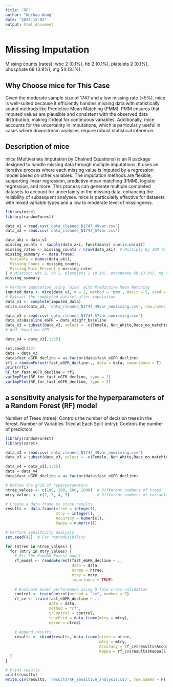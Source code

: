 ```yaml
---
title: "RF"
author: "Weihao Wang"
date: "2024-12-02"
output: html_document
---
```


# Missing Imputation

Missing counts (rates): wbc 2 (0.1%), hb 2 (0.1%), platelets 2 (0.1%), phosphate 68 (3.9%), mg 54 (3.1%).

## Why Choose mice for This Case

Given the moderate sample size of 1747 and a low missing rate (<5%), mice is well-suited because it efficiently handles missing data with statistically sound methods like Predictive Mean Matching (PMM). PMM ensures that imputed values are plausible and consistent with the observed data distribution, making it ideal for continuous variables. Additionally, mice accounts for the uncertainty in imputations, which is particularly useful in cases where downstream analyses require robust statistical inference.

## Description of mice

mice (Multivariate Imputation by Chained Equations) is an R package designed to handle missing data through multiple imputations. It uses an iterative process where each missing value is imputed by a regression model based on other variables. The imputation methods are flexible, supporting linear regression, predictive mean matching (PMM), logistic regression, and more. This process can generate multiple completed datasets to account for uncertainty in the missing data, enhancing the reliability of subsequent analyses. mice is particularly effective for datasets with mixed variable types and a low to moderate level of missingness.

```r
library(mice)
library(randomForest)

data_v1 = read.csv('data_cleaned_N1747_49var.csv')
data_v2 = read.csv('data_cleaned_N1747_57var.csv')

data_aki = data_v2
missing_counts <- sapply(data_aki, function(x) sum(is.na(x)))
missing_rates <- missing_counts / nrow(data_aki)  # Multiply by 100 to get a percentage
missing_summary <- data.frame(
  Variable = names(data_aki),
  Missing_Count = missing_counts,
  Missing_Rate_Percent = missing_rates
) # Missing: wbc 2, hb 2, platelets 2 (0.1%), phosphate 68 (3.9%), mg 54 (3.1%)
missing_summary

# Perform imputation using `mice` with Predictive Mean Matching
imputed_data <- mice(data_v1, m = 1, method = 'pmm', maxit = 5, seed = 123)
# Extract the completed dataset after imputation
data_v3 <- complete(imputed_data)
write.csv(data_v3, 'data_cleaned_N1747_49var_nomissing.csv', row.names = FALSE)
```


```r
data_v3 = read.csv('data_cleaned_N1747_57var_nomissing.csv')
data_v3$Baseline_eGFR = data_v3$gfr_baseline
data_v3 = subset(data_v3, select = -c(Female, Non_White,Race_no_matching, Non_Hispanic, Ethnicity_no_matching, Cerebral_ischemia, Transplant_kidney, AKI_123, AKI_1, AKI_2, AKI_3 , AKI_dx, Mortality, gfr_final, gfr_baseline, gfr_change,gfr_pchange, days_follow_up, n_creatinine_measurements,gfr_change_per_year,gfr_pchange_per_year))
# Add 'baseline GFR'

data_v4 = data_v3[,1:25]

set.seed(123)
data = data_v3
data$fast_eGFR_decline = as.factor(data$fast_eGFR_decline)
rf1 = randomForest(fast_eGFR_decline~., data = data, importance = T)
print(rf1)
RF_for_fast_eGFR_decline = rf1
varImpPlot(RF_for_fast_eGFR_decline, type = 1)
varImpPlot(RF_for_fast_eGFR_decline, type = 2)
```

## a sensitivity analysis for the hyperparameters of a Random Forest (RF) model

Number of Trees (ntree): Controls the number of decision trees in the forest.
Number of Variables Tried at Each Split (mtry): Controls the number of predictors

```r
library(randomForest)
library(caret)

data_v3 = read.csv('data_cleaned_N1747_49var_nomissing.csv')
data_v3 = subset(data_v3, select = -c(Female, Non_White,Race_no_matching, Non_Hispanic, Ethnicity_no_matching, Cerebral_ischemia, Transplant_kidney, AKI_123, AKI_1, AKI_2, AKI_3 , AKI_dx, Mortality, gfr_final, gfr_baseline, gfr_change,gfr_pchange, days_follow_up, n_creatinine_measurements,gfr_change_per_year,gfr_pchange_per_year))

data_v4 = data_v3[,1:25]
data = data_v4
data$fast_eGFR_decline = as.factor(data$fast_eGFR_decline)

# Define the grid of hyperparameters
ntree_values <- c(100, 200, 500, 1000)  # Different numbers of trees
mtry_values <- c(2, 3, 4, 5)            # Different numbers of variables per split

# Create a data frame to store results
results <- data.frame(ntree = integer(),
                      mtry = integer(),
                      Accuracy = numeric(),
                      Kappa = numeric())

# Perform sensitivity analysis
set.seed(42)  # For reproducibility

for (ntree in ntree_values) {
  for (mtry in mtry_values) {
    # Fit the Random Forest model
    rf_model <- randomForest(fast_eGFR_decline ~ ., 
                             data = data, 
                             ntree = ntree, 
                             mtry = mtry, 
                             importance = TRUE)
    
    # Evaluate model performance using 5-fold cross-validation
    control <- trainControl(method = "cv", number = 5)
    rf_cv <- train(fast_eGFR_decline ~ ., 
                   data = data, 
                   method = "rf", 
                   trControl = control, 
                   tuneGrid = data.frame(mtry = mtry),
                   ntree = ntree)
    
    # Append results
    results <- rbind(results, data.frame(ntree = ntree, 
                                         mtry = mtry, 
                                         Accuracy = rf_cv$results$Accuracy[1],
                                         Kappa = rf_cv$results$Kappa[1]))
  }
}

# Print results
print(results)
write.csv(results, 'results/RF_sensitive_analysis.csv', row.names = F)
```